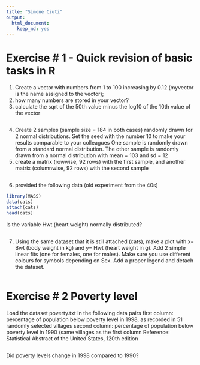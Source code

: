 ```yaml
---
title: "Simone Ciuti"
output: 
  html_document: 
    keep_md: yes
---
```

# Exercise # 1 - Quick revision of basic tasks in R

(1) Create a vector with numbers from 1 to 100 increasing by 0.12 (myvector is the name assigned to the vector); 
(2) how many numbers are stored in your vector?
(3) calculate the sqrt of the 50th value minus the log10 of the 10th value of the vector

```r


```

(4) Create 2 samples (sample size = 184 in both cases) randomly drawn for 2 normal distributions. 
    Set the seed with the number 10 to make your results comparable to your colleagues
    One sample is randomly drawn from a standard normal distribution.
    The other sample is randomly drawn from a normal distribution with mean = 103 and sd = 12
(5) create a matrix (rowwise, 92 rows) with the first sample, and another matrix (columnwise, 92 rows) with the second sample

```r


```
(6) provided the following data (old experiment from the 40s)
```r
library(MASS)
data(cats)
attach(cats)
head(cats)

```
Is the variable Hwt (heart weight) normally distributed?
```r


```

(7) Using the same dataset that it is still attached (cats), make a plot with x= Bwt (body weight in kg) and y= Hwt (heart weight in g). 
Add 2 simple linear fits (one for females, one for males). Make sure you use different colours for symbols depending on Sex. Add a proper legend and detach the dataset.

```r


```



# Exercise # 2 Poverty level
Load the dataset poverty.txt
In the following data pairs
first column: percentage of population below poverty level in 1998, as recorded in 51 randomly selected villages
second column: percentage of population below poverty level in 1990 (same villages as the first column
Reference: Statistical Abstract of the United States, 120th edition

```r


```

Did poverty levels change in 1998 compared to 1990?

```r


```







